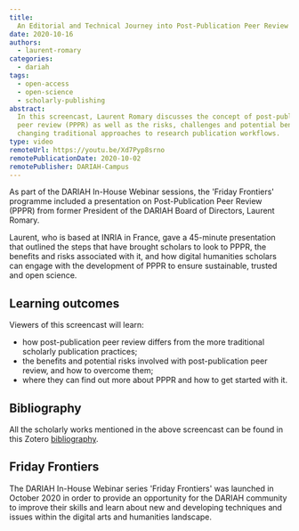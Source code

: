 ```yaml
---
title:
  An Editorial and Technical Journey into Post-Publication Peer Review (PPPR)
date: 2020-10-16
authors:
  - laurent-romary
categories:
  - dariah
tags:
  - open-access
  - open-science
  - scholarly-publishing
abstract:
  In this screencast, Laurent Romary discusses the concept of post-publication
  peer review (PPPR) as well as the risks, challenges and potential benefits of
  changing traditional approaches to research publication workflows.
type: video
remoteUrl: https://youtu.be/Xd7Pyp8srno
remotePublicationDate: 2020-10-02
remotePublisher: DARIAH-Campus
---
```


As part of the DARIAH In-House Webinar sessions, the 'Friday Frontiers'
programme included a presentation on Post-Publication Peer Review (PPPR) from
former President of the DARIAH Board of Directors, Laurent Romary.

Laurent, who is based at INRIA in France, gave a 45-minute presentation that
outlined the steps that have brought scholars to look to PPPR, the benefits and
risks associated with it, and how digital humanities scholars can engage with
the development of PPPR to ensure sustainable, trusted and open science.

## Learning outcomes

Viewers of this screencast will learn:

- how post-publication peer review differs from the more traditional scholarly
  publication practices;
- the benefits and potential risks involved with post-publication peer review,
  and how to overcome them;
- where they can find out more about PPPR and how to get started with it.

<VideoCard
  title="Click to view"
  subtitle="An Editorial and Technical Journey into Post-Publication Peer Review (PPPR)"
  id="Xd7Pyp8srno"
  image="images/PPPR-title-slide.png"
/>

## Bibliography

All the scholarly works mentioned in the above screencast can be found in this
Zotero [bibliography](https://www.zotero.org/groups/2587787/pppr/library).

## Friday Frontiers

The DARIAH In-House Webinar series 'Friday Frontiers' was launched in October
2020 in order to provide an opportunity for the DARIAH community to improve
their skills and learn about new and developing techniques and issues within the
digital arts and humanities landscape.
